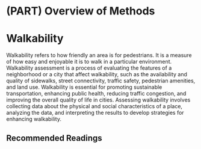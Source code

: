 # (PART) Overview of Methods {.unnumbered}

# Walkability

Walkability refers to how friendly an area is for pedestrians. It is a measure of how easy and enjoyable it is to walk in a particular environment. Walkability assessment is a process of evaluating the features of a neighborhood or a city that affect walkability, such as the availability and quality of sidewalks, street connectivity, traffic safety, pedestrian amenities, and land use. Walkability is essential for promoting sustainable transportation, enhancing public health, reducing traffic congestion, and improving the overall quality of life in cities. Assessing walkability involves collecting data about the physical and social characteristics of a place, analyzing the data, and interpreting the results to develop strategies for enhancing walkability.

## Recommended Readings


